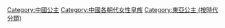[[Category:中國公主|Category:中國公主]]
[[Category:中國各朝代女性皇族|Category:中國各朝代女性皇族]]
[[Category:東亞公主_(按時代分類)|Category:東亞公主 (按時代分類)]]